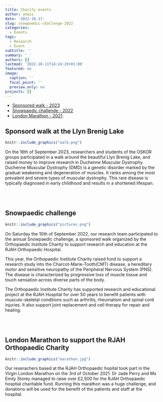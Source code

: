 ```yaml
---
title: Charity events
author: anais
date: '2022-10-11'
slug: snowpaedic-challenge-2022
categories:
  - Events
tags: 
  - Research 
  - Event
subtitle: ''
summary: ' '
authors: []
lastmod: '2022-10-11T14:24:29+01:00'
featured: no
image:
  caption: ''
  focal_point: ''
  preview_only: no
projects: []
---
```

- [Sponsored walk - 2023](#walk-2023)  
- [Snowpaedic challende - 2022](#snowpaedic-2022)  
- [London Marathon - 2021](#marathon-2021). 

<h2 id="walk-2023">**Sponsord walk at the Llyn Brenig Lake**</h2>

```r
knitr::include_graphics("walk.png")
```

On the 16th of September 2023, researchers and students of the OSKOR groups participated in a walk around the beautiful Llyn Brenig Lake, and raised money to improve research in Duchenne Muscular Dystrophy.
Duchenne Muscular Dystrophy (DMD) is a genetic disorder marked by the gradual weakening and degeneration of muscles. It ranks among the most prevalent and severe types of muscular dystrophy. This rare disease is typically diagnosed in early childhood and results in a shortened lifespan.

<br><br>

<h2 id="snowpaedic-2022">**Snowpaedic challenge**</h2>

```r
knitr::include_graphics("pictures.png")
```

On Saturday the 10th of September 2022, our research team participated to the annual Snowpaedic challenge, a sponsored walk organized by the Orthopaedic Institute Charity to support research and education at the RJAH Orthopaedic Hospital.

This year, the Orthopaedic Institute Charity raised fund to support a research study into the Charcot-Marie-Tooth(CMT) disease, a hereditary motor and sensitive neuropathy of the Peripheral Nervous System (PNS). The disease is characterized by progressive loss of muscle tissue and touch sensation across diverse parts of the body.

The Orthopaedic Institute Charity has supported research and educational project at the RJAH Hospital for over 50 years to benefit patients with musculo-skeletal conditions such as arthritis, rheumatism and spinal cord injuries. It also support joint replacement and cell therapy for repair and healing.

<br><br>

<h2 id="marathon-2021">**London Marathon to support the RJAH Orthopaedic Charity**</h2>

```r
knitr::include_graphics("marathon.jpg")
```

Our reserachers based at the RJAH Orthopaedic hopital took part in the Virgin London Marathon on the 3rd of October 2021. Dr Jade Perry and Ms Emily Storey managed to raise over £2,500 for the RJAH Orthopaedic hosptial charitable fund.
Running this marathon was a huge challenge, and donations will be used for the benefit of the patients and staff at the hospital.
